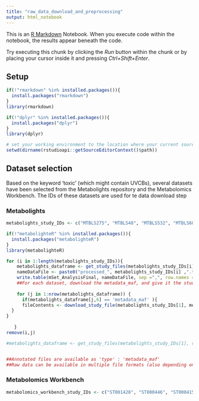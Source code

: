 ```yaml
---
title: "raw_data_download_and_preprocessing"
output: html_notebook
---
```


This is an [R Markdown](http://rmarkdown.rstudio.com) Notebook. When you execute code within the notebook, the results appear beneath the code. 

Try executing this chunk by clicking the *Run* button within the chunk or by placing your cursor inside it and pressing *Ctrl+Shift+Enter*.

## Setup

```r
if(!"rmarkdown" %in% installed.packages()){
  install.packages("rmarkdown")
}
library(rmarkdown)

if(!"dplyr" %in% installed.packages()){
  install.packages("dplyr")
}
library(dplyr)

# set your working environment to the location where your current source file is saved into.
setwd(dirname(rstudioapi::getSourceEditorContext()$path))
```


## Dataset selection

Based on the keyword 'toxic' (which might contain UVCBs), several datasets have been selected from the Metabolights repository and the Metabolomics Workbench.
The IDs of these datasets are used for te data download step

### Metabolights
```r
metabolights_study_IDs <- c("MTBLS275", "MTBLS48", "MTBLS532", "MTBLS602", "MTBLS596", "MTBLS360", "MTBLS1196", "MTBLS2878", "MTBLS2166", "MTBLS5772")

if(!"metabolighteR" %in% installed.packages()){
  install.packages("metabolighteR")
}
library(metabolighteR)

for (i in 1:length(metabolights_study_IDs)){
    metabolights_dataframe <- get_study_files(metabolights_study_IDs[i], raw_data = FALSE)
    nameDataFile <- paste0("processed_", metabolights_study_IDs[i] ,".tsv")
    write.table(mSet_AnalysisFinal, nameDataFile, sep =",", row.names = FALSE)
    ##For each dataset, download the metadata_maf, and give it the study_ID_data name. 
    
    for (j in 1:nrow(metabolights_dataframe)) {
      if(metabolights_dataframe[j,6] == 'metadata_maf' ){
      fileContents <- download_study_file(metabolights_study_IDs[1], metabolights_dataframe[j,3])
  }
}
    
   }
remove(i,j)

#metabolights_dataframe <- get_study_files(metabolights_study_IDs[1], raw_data = FALSE)


##Annotated files are available as 'type' : 'metadata_maf'
##Raw data can be available in multiple file formats (also depending on the analysis method NMR vs MS)

```

### Metabolomics Workbench

```r
metabolomics_workbench_study_IDs <- c("ST001428", "ST000446", "ST000415")
```


